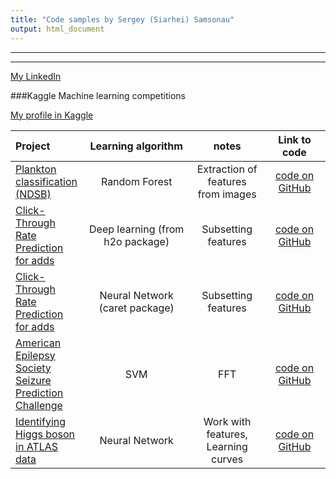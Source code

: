 ```yaml
---
title: "Code samples by Sergey (Siarhei) Samsonau"
output: html_document
---
```


***
***
[My LinkedIn](http://linkedin.com/in/ssamsonau) 

###Kaggle Machine learning competitions

[My profile in Kaggle](https://www.kaggle.com/users/187995/siarhei) 


| Project   | Learning algorithm        | notes           | Link to code  |
|:----------|:-------------------------:|:---------------:|:-------------:|
|[Plankton classification (NDSB)](https://www.kaggle.com/c/datasciencebowl)| Random Forest |Extraction of features from images | [code on GitHub](https://github.com/ssamsonau/NDSB)|
| [Click-Through Rate Prediction for adds](https://www.kaggle.com/c/avazu-ctr-prediction)      | Deep learning (from h2o package) | Subsetting features | [code on GitHub](https://github.com/ssamsonau/ClickThrough/tree/h2o) |
| [Click-Through Rate Prediction for adds](https://www.kaggle.com/c/avazu-ctr-prediction)     | Neural Network (caret package) | Subsetting features |   [code on GitHub](https://github.com/ssamsonau/ClickThrough/tree/caret) |
| [American Epilepsy Society Seizure Prediction Challenge](https://www.kaggle.com/c/seizure-prediction) | SVM | FFT | [code on GitHub](https://github.com/ssamsonau/K_Epil) |
|[Identifying Higgs boson in ATLAS data](https://www.kaggle.com/c/higgs-boson)| Neural Network  |Work with features, Learning curves | [code on GitHub](https://github.com/ssamsonau/K_Higgs)|